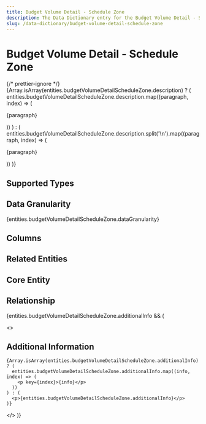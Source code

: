 ```yaml
---
title: Budget Volume Detail - Schedule Zone
description: The Data Dictionary entry for the Budget Volume Detail - Schedule Zone entity
slug: /data-dictionary/budget-volume-detail-schedule-zone
---
```



# Budget Volume Detail - Schedule Zone

{/* prettier-ignore */}
{Array.isArray(entities.budgetVolumeDetailScheduleZone.description) ? (
  entities.budgetVolumeDetailScheduleZone.description.map((paragraph, index) => (
    <p key={index}>{paragraph}</p>
))
) : (
entities.budgetVolumeDetailScheduleZone.description.split('\n').map((paragraph, index) => (

<p key={index}>{paragraph}</p>
)) )}

## Supported Types

<SupportedTypesTable
  supportedTypes={entities.budgetVolumeDetailScheduleZone.supportedTypes}
/>

## Data Granularity

{entities.budgetVolumeDetailScheduleZone.dataGranularity}

## Columns

<ColumnsTable columns={entities.budgetVolumeDetailScheduleZone.columns} />

## Related Entities

<RelatedEntitiesList
  relatedEntities={entities.budgetVolumeDetailScheduleZone.relatedEntities}
/>

## Core Entity

<CoreEntityTable
  coreEntities={entities.budgetVolumeDetailScheduleZone.coreEntity}
/>

## Relationship

<RelationshipTable
  relationship={entities.budgetVolumeDetailScheduleZone.relationship}
  simple={true}
/>

{entities.budgetVolumeDetailScheduleZone.additionalInfo && (

  <>
    <h2>Additional Information</h2>

    {Array.isArray(entities.budgetVolumeDetailScheduleZone.additionalInfo) ? (
      entities.budgetVolumeDetailScheduleZone.additionalInfo.map((info, index) => (
        <p key={index}>{info}</p>
      ))
    ) : (
      <p>{entities.budgetVolumeDetailScheduleZone.additionalInfo}</p>
    )}

  </>
)}
